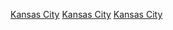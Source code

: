 {{Commons category|Kansas City, Kansas}}
{{cat main}}
{{category see also|堪薩斯城 (密蘇里州)}}

[[Category:堪萨斯州城市|Kansas City]]
[[Category:堪薩斯城都會區|Kansas City]]
[[Category:懷恩多特縣城市_(堪薩斯州)|Kansas City]]